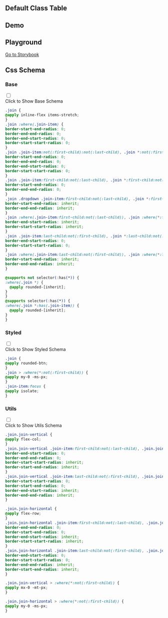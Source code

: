 
## Default Class Table

<CssTable name="join" />

## Demo

<Demo></Demo>

## Playground

[Go to Storybook](https://story.ui.icebreaker.top/?path=/docs/layout-join--docs)

## Css Schema


### Base

<div className="collapse">
<input type="checkbox" /> 
<div class="collapse-title px-0">
<span class="btn">Click to Show Base Schema</span>
</div>
<div class="collapse-content"> 

```css
.join {
@apply inline-flex items-stretch;
}
.join :where(.join-item) {
border-start-end-radius: 0;
border-end-end-radius: 0;
border-end-start-radius: 0;
border-start-start-radius: 0;
}
.join .join-item:not(:first-child):not(:last-child), .join *:not(:first-child):not(:last-child) .join-item {
border-start-end-radius: 0;
border-end-end-radius: 0;
border-end-start-radius: 0;
border-start-start-radius: 0;
}
.join .join-item:first-child:not(:last-child), .join *:first-child:not(:last-child) .join-item {
border-start-end-radius: 0;
border-end-end-radius: 0;
}
.join .dropdown .join-item:first-child:not(:last-child), .join *:first-child:not(:last-child) .dropdown .join-item {
border-start-end-radius: inherit;
border-end-end-radius: inherit;
}
.join :where(.join-item:first-child:not(:last-child)), .join :where(*:first-child:not(:last-child) .join-item) {
border-end-start-radius: inherit;
border-start-start-radius: inherit;
}
.join .join-item:last-child:not(:first-child), .join *:last-child:not(:first-child) .join-item {
border-end-start-radius: 0;
border-start-start-radius: 0;
}
.join :where(.join-item:last-child:not(:first-child)), .join :where(*:last-child:not(:first-child) .join-item) {
border-start-end-radius: inherit;
border-end-end-radius: inherit;
}

@supports not selector(:has(*)) {
:where(.join *) {
  @apply rounded-[inherit];
}
}
@supports selector(:has(*)) {
:where(.join *:has(.join-item)) {
  @apply rounded-[inherit];
}
}
```

</div>
</div>

  

### Styled

<div className="collapse">
<input type="checkbox" /> 
<div class="collapse-title px-0">
<span class="btn">Click to Show Styled Schema</span>
</div>
<div class="collapse-content"> 

```css
.join {
@apply rounded-btn;
}
.join > :where(*:not(:first-child)) {
@apply my-0 -ms-px;
}
.join-item:focus {
@apply isolate;
}
```

</div>
</div>

  

### Utils

<div className="collapse">
<input type="checkbox" /> 
<div class="collapse-title px-0">
<span class="btn">Click to Show Utils Schema</span>
</div>
<div class="collapse-content"> 

```css
.join.join-vertical {
@apply flex-col;
}
.join.join-vertical .join-item:first-child:not(:last-child), .join.join-vertical *:first-child:not(:last-child) .join-item {
border-end-start-radius: 0;
border-end-end-radius: 0;
border-start-start-radius: inherit;
border-start-end-radius: inherit;
}
.join.join-vertical .join-item:last-child:not(:first-child), .join.join-vertical *:last-child:not(:first-child) .join-item {
border-start-start-radius: 0;
border-start-end-radius: 0;
border-end-start-radius: inherit;
border-end-end-radius: inherit;
}

.join.join-horizontal {
@apply flex-row;
}
.join.join-horizontal .join-item:first-child:not(:last-child), .join.join-horizontal *:first-child:not(:last-child) .join-item {
border-end-end-radius: 0;
border-start-end-radius: 0;
border-end-start-radius: inherit;
border-start-start-radius: inherit;
}
.join.join-horizontal .join-item:last-child:not(:first-child), .join.join-horizontal *:last-child:not(:first-child) .join-item {
border-end-start-radius: 0;
border-start-start-radius: 0;
border-end-end-radius: inherit;
border-start-end-radius: inherit;
}

.join.join-vertical > :where(*:not(:first-child)) {
@apply mx-0 -mt-px;
}

.join.join-horizontal > :where(*:not(:first-child)) {
@apply my-0 -ms-px;
}
```

</div>
</div>